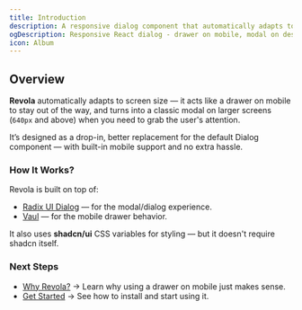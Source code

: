 ```yaml
---
title: Introduction
description: A responsive dialog component that automatically adapts to screen size - drawer on mobile, modal on desktop.
ogDescription: Responsive React dialog - drawer on mobile, modal on desktop.
icon: Album
---
```


## Overview

**Revola** automatically adapts to screen size — it acts like a drawer on mobile to stay out of the way, and turns into a classic modal on larger screens (`640px` and above) when you need to grab the user's attention.

It’s designed as a drop-in, better replacement for the default Dialog component — with built-in mobile support and no extra hassle.



### How It Works?  
Revola is built on top of:  
- [Radix UI Dialog](https://www.radix-ui.com/docs/primitives/components/dialog) — for the modal/dialog experience.
- [Vaul](https://vaul.emilkowal.ski/) — for the mobile drawer behavior.

It also uses **shadcn/ui** CSS variables for styling — but it doesn't require shadcn itself.


### Next Steps
- [Why Revola?](/docs/why) → Learn why using a drawer on mobile just makes sense.
- [Get Started](/docs/getting-started) → See how to install and start using it.

